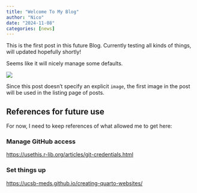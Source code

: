 ```yaml
---
title: "Welcome To My Blog"
author: "Nico"
date: "2024-11-08"
categories: [news]
---
```


This is the first post in this future Blog. Currently testing all kinds of things, will updated hopefully shortly!

Seems like it will nicely manage some defaults.

![](thumbnail.jpg)

Since this post doesn't specify an explicit `image`, the first image in the post will be used in the listing page of posts.

## References for future use

For now, I need to keep references of what allowed me to get here:

### Manage GitHub access

<https://usethis.r-lib.org/articles/git-credentials.html>

### Set things up

<https://ucsb-meds.github.io/creating-quarto-websites/>
